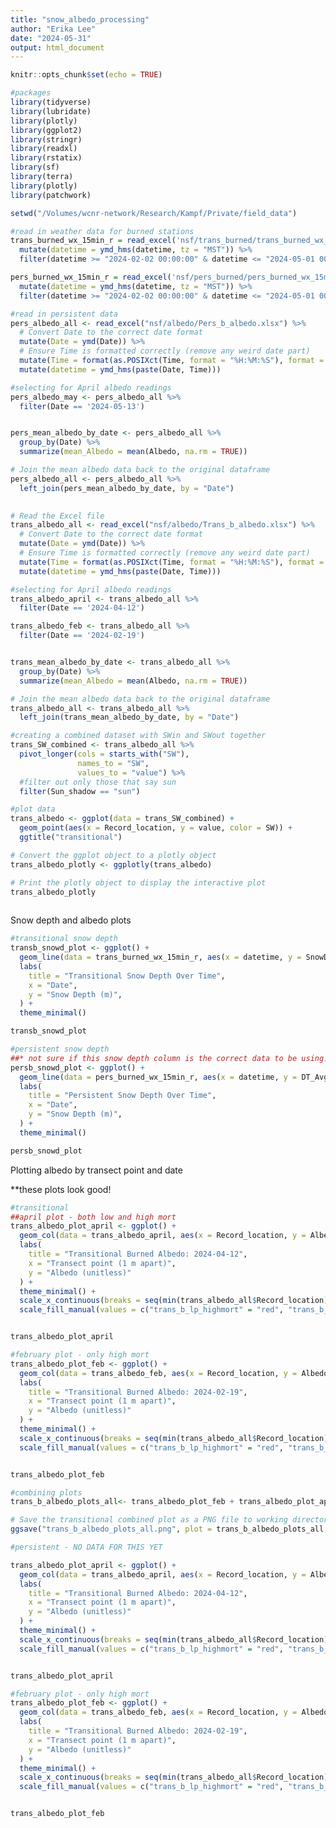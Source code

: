 ```yaml
---
title: "snow_albedo_processing"
author: "Erika Lee"
date: "2024-05-31"
output: html_document
---
```


```r
knitr::opts_chunk$set(echo = TRUE)
```

```r
#packages
library(tidyverse)
library(lubridate)
library(plotly)
library(ggplot2)
library(stringr)
library(readxl)
library(rstatix)
library(sf)
library(terra)
library(plotly)
library(patchwork)

setwd("/Volumes/wcnr-network/Research/Kampf/Private/field_data")
```

```r
#read in weather data for burned stations
trans_burned_wx_15min_r = read_excel('nsf/trans_burned/trans_burned_wx_15min_r.xlsx') %>%
  mutate(datetime = ymd_hms(datetime, tz = "MST")) %>%
  filter(datetime >= "2024-02-02 00:00:00" & datetime <= "2024-05-01 00:00:00")

pers_burned_wx_15min_r = read_excel('nsf/pers_burned/pers_burned_wx_15min_r.xlsx') %>%
  mutate(datetime = ymd_hms(datetime, tz = "MST")) %>%
  filter(datetime >= "2024-02-02 00:00:00" & datetime <= "2024-05-01 00:00:00")
```

```r
#read in persistent data
pers_albedo_all <- read_excel("nsf/albedo/Pers_b_albedo.xlsx") %>%
  # Convert Date to the correct date format
  mutate(Date = ymd(Date)) %>%
  # Ensure Time is formatted correctly (remove any weird date part)
  mutate(Time = format(as.POSIXct(Time, format = "%H:%M:%S"), format = "%H:%M:%S")) %>%
  mutate(datetime = ymd_hms(paste(Date, Time)))

#selecting for April albedo readings
pers_albedo_may <- pers_albedo_all %>%
  filter(Date == '2024-05-13')


pers_mean_albedo_by_date <- pers_albedo_all %>%
  group_by(Date) %>%
  summarize(mean_Albedo = mean(Albedo, na.rm = TRUE))

# Join the mean albedo data back to the original dataframe
pers_albedo_all <- pers_albedo_all %>%
  left_join(pers_mean_albedo_by_date, by = "Date")
  

# Read the Excel file
trans_albedo_all <- read_excel("nsf/albedo/Trans_b_albedo.xlsx") %>%
  # Convert Date to the correct date format
  mutate(Date = ymd(Date)) %>%
  # Ensure Time is formatted correctly (remove any weird date part)
  mutate(Time = format(as.POSIXct(Time, format = "%H:%M:%S"), format = "%H:%M:%S")) %>%
  mutate(datetime = ymd_hms(paste(Date, Time)))

#selecting for April albedo readings
trans_albedo_april <- trans_albedo_all %>%
  filter(Date == '2024-04-12')

trans_albedo_feb <- trans_albedo_all %>%
  filter(Date == '2024-02-19')


trans_mean_albedo_by_date <- trans_albedo_all %>%
  group_by(Date) %>%
  summarize(mean_Albedo = mean(Albedo, na.rm = TRUE))

# Join the mean albedo data back to the original dataframe
trans_albedo_all <- trans_albedo_all %>%
  left_join(trans_mean_albedo_by_date, by = "Date")

#creating a combined dataset with SWin and SWout together
trans_SW_combined <- trans_albedo_all %>%
  pivot_longer(cols = starts_with("SW"), 
               names_to = "SW",
               values_to = "value") %>%
  #filter out only those that say sun
  filter(Sun_shadow == "sun")
```

```r
#plot data
trans_albedo <- ggplot(data = trans_SW_combined) +
  geom_point(aes(x = Record_location, y = value, color = SW)) +
  ggtitle("transitional")

# Convert the ggplot object to a plotly object
trans_albedo_plotly <- ggplotly(trans_albedo)

# Print the plotly object to display the interactive plot
trans_albedo_plotly
  
```

Snow depth and albedo plots

```r
#transitional snow depth
transb_snowd_plot <- ggplot() +
  geom_line(data = trans_burned_wx_15min_r, aes(x = datetime, y = SnowDepth_m), color = "black") +
  labs(
    title = "Transitional Snow Depth Over Time",
    x = "Date",
    y = "Snow Depth (m)",
  ) +
  theme_minimal()

transb_snowd_plot

#persistent snow depth
##* not sure if this snow depth column is the correct data to be using!
persb_snowd_plot <- ggplot() +
  geom_line(data = pers_burned_wx_15min_r, aes(x = datetime, y = DT_Avg), color = "black") +
  labs(
    title = "Persistent Snow Depth Over Time",
    x = "Date",
    y = "Snow Depth (m)",
  ) +
  theme_minimal()

persb_snowd_plot
```

Plotting albedo by transect point and date

\*\*these plots look good!

```r
#transitional
##april plot - both low and high mort
trans_albedo_plot_april <- ggplot() +
  geom_col(data = trans_albedo_april, aes(x = Record_location, y = Albedo, fill = Site), alpha = 0.7, width = 0.6, position = "dodge") +
  labs(
    title = "Transitional Burned Albedo: 2024-04-12",
    x = "Transect point (1 m apart)",
    y = "Albedo (unitless)"
  ) +
  theme_minimal() +
  scale_x_continuous(breaks = seq(min(trans_albedo_all$Record_location), max(trans_albedo_all$Record_location), by = 1)) +
  scale_fill_manual(values = c("trans_b_lp_highmort" = "red", "trans_b_lp_lowmort" = "blue"))


trans_albedo_plot_april

#february plot - only high mort
trans_albedo_plot_feb <- ggplot() +
  geom_col(data = trans_albedo_feb, aes(x = Record_location, y = Albedo, fill = Site), alpha = 0.7, width = 0.6, position = "dodge") +
  labs(
    title = "Transitional Burned Albedo: 2024-02-19",
    x = "Transect point (1 m apart)",
    y = "Albedo (unitless)"
  ) +
  theme_minimal() +
  scale_x_continuous(breaks = seq(min(trans_albedo_all$Record_location), max(trans_albedo_all$Record_location), by = 1)) +
  scale_fill_manual(values = c("trans_b_lp_highmort" = "red", "trans_b_lp_lowmort" = "blue"))


trans_albedo_plot_feb

#combining plots
trans_b_albedo_plots_all<- trans_albedo_plot_feb + trans_albedo_plot_april + plot_layout(nrow = 2)
```

```r
# Save the transitional combined plot as a PNG file to working directory
ggsave("trans_b_albedo_plots_all.png", plot = trans_b_albedo_plots_all, width = 8, height = 6, dpi = 300, bg = "white")
```

```r
#persistent - NO DATA FOR THIS YET

trans_albedo_plot_april <- ggplot() +
  geom_col(data = trans_albedo_april, aes(x = Record_location, y = Albedo, fill = Site), alpha = 0.7, width = 0.6, position = "dodge") +
  labs(
    title = "Transitional Burned Albedo: 2024-04-12",
    x = "Transect point (1 m apart)",
    y = "Albedo (unitless)"
  ) +
  theme_minimal() +
  scale_x_continuous(breaks = seq(min(trans_albedo_all$Record_location), max(trans_albedo_all$Record_location), by = 1)) +
  scale_fill_manual(values = c("trans_b_lp_highmort" = "red", "trans_b_lp_lowmort" = "blue"))


trans_albedo_plot_april

#february plot - only high mort
trans_albedo_plot_feb <- ggplot() +
  geom_col(data = trans_albedo_feb, aes(x = Record_location, y = Albedo, fill = Site), alpha = 0.7, width = 0.6, position = "dodge") +
  labs(
    title = "Transitional Burned Albedo: 2024-02-19",
    x = "Transect point (1 m apart)",
    y = "Albedo (unitless)"
  ) +
  theme_minimal() +
  scale_x_continuous(breaks = seq(min(trans_albedo_all$Record_location), max(trans_albedo_all$Record_location), by = 1)) +
  scale_fill_manual(values = c("trans_b_lp_highmort" = "red", "trans_b_lp_lowmort" = "blue"))


trans_albedo_plot_feb
```
